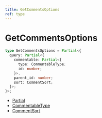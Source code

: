 ```yaml
---
title: GetCommentsOptions
ref: type
---
```


# GetCommentsOptions

```ts
type GetCommentsOptions = Partial<{
  query: Partial<{
    commentable: Partial<{
      type: CommentableType;
      id: number;
    }>,
    parent_id: number;
    sort: CommentSort;
  }>;
}>;
```

- [Partial](https://www.typescriptlang.org/docs/handbook/utility-types.html#partialtype)
- [CommentableType](/references/commentable-type)
- [CommentSort](/references/comment-sort)
